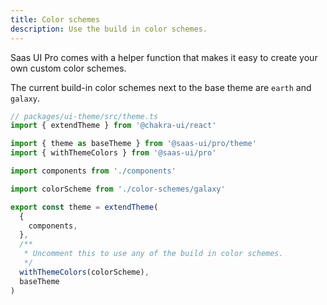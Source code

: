 ```yaml
---
title: Color schemes
description: Use the build in color schemes.
---
```


Saas UI Pro comes with a helper function that makes it easy to create your own custom color schemes.

The current build-in color schemes next to the base theme are `earth` and `galaxy`.

```ts
// packages/ui-theme/src/theme.ts
import { extendTheme } from '@chakra-ui/react'

import { theme as baseTheme } from '@saas-ui/pro/theme'
import { withThemeColors } from '@saas-ui/pro'

import components from './components'

import colorScheme from './color-schemes/galaxy'

export const theme = extendTheme(
  {
    components,
  },
  /**
   * Uncomment this to use any of the build in color schemes.
   */
  withThemeColors(colorScheme),
  baseTheme
)
```
